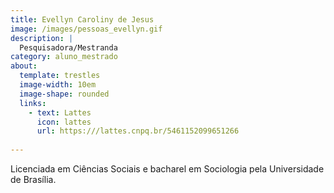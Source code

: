 ```yaml
---
title: Evellyn Caroliny de Jesus
image: /images/pessoas_evellyn.gif
description: |
  Pesquisadora/Mestranda
category: aluno_mestrado
about:
  template: trestles
  image-width: 10em
  image-shape: rounded
  links:
    - text: Lattes
      icon: lattes
      url: https:///lattes.cnpq.br/5461152099651266
   
---
```

Licenciada em Ciências Sociais e bacharel em Sociologia pela Universidade de Brasília. 